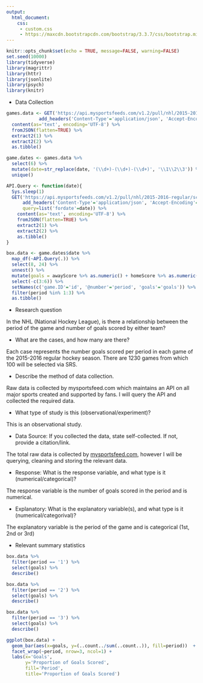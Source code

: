 ```yaml
---
output: 
  html_document:
    css: 
     - custom.css
     - https://maxcdn.bootstrapcdn.com/bootstrap/3.3.7/css/bootstrap.min.css
---
```


```r
knitr::opts_chunk$set(echo = TRUE, message=FALSE, warning=FALSE)
set.seed(10000)
library(tidyverse)
library(magrittr)
library(httr)
library(jsonlite)
library(psych)
library(knitr)
```

* Data Collection

```r
games.data <- GET('https://api.mysportsfeeds.com/v1.2/pull/nhl/2015-2016-regular/full_game_schedule.json', authenticate('njpsy', 'asdfasdf'), 
            add_headers('Content-Type'='application/json', 'Accept-Encoding'='gzip')) %>%
  content(as='text', encoding='UTF-8') %>%
  fromJSON(flatten=TRUE) %>%
  extract2(1) %>%
  extract2(2) %>%
  as.tibble()

game.dates <- games.data %>%
  select(6) %>%
  mutate(date=str_replace(date, '(\\d+)-(\\d+)-(\\d+)', '\\1\\2\\3')) %>%
  unique()

API.Query <- function(date){
  Sys.sleep(1)
  GET('https://api.mysportsfeeds.com/v1.2/pull/nhl/2015-2016-regular/scoreboard.json', authenticate('njpsy', 'asdfasdf'), 
      add_headers('Content-Type'='application/json', 'Accept-Encoding'='gzip'),
      query=list('fordate'=date)) %>%
    content(as='text', encoding='UTF-8') %>%
    fromJSON(flatten=TRUE) %>%
    extract2(1) %>%
    extract2(2) %>%
    as.tibble()
}

box.data <- game.dates$date %>%
  map_df(~API.Query(.)) %>%
  select(8, 24) %>%
  unnest() %>%
  mutate(goals = awayScore %>% as.numeric() + homeScore %>% as.numeric()) %>%
  select(-c(3:6)) %>%
  setNames(c('game.ID'='id', '@number'='period', 'goals'='goals')) %>%
  filter(period %in% 1:3) %>%
  as.tibble()
```

* Research question

In the NHL (National Hockey League), is there a relationship between the period of the game and number of goals scored by either team?

* What are the cases, and how many are there?

Each case represents the number goals scored per period in each game of the 2015-2016 regular hockey season. There are 1230 games from which 100 will be selected via SRS.

* Describe the method of data collection.

Raw data is collected by mysportsfeed.com which maintains an API on all major sports created and supported by fans. I will query the API and collected the required data.

* What type of study is this (observational/experiment)?

This is an observational study.

* Data Source: If you collected the data, state self-collected. If not, provide a citation/link.

The total raw data is collected by [mysportsfeed.com](https://mysportsfeed.com), however I will be querying, cleaning and storing the relevant data.

* Response: What is the response variable, and what type is it (numerical/categorical)?

The response variable is the number of goals scored in the period and is numerical.

* Explanatory: What is the explanatory variable(s), and what type is it (numerical/categorival)?

The explanatory variable is the period of the game and is categorical (1st, 2nd or 3rd)

* Relevant summary statistics

```r
box.data %>%
  filter(period == '1') %>%
  select(goals) %>%
  describe()

box.data %>%
  filter(period == '2') %>%
  select(goals) %>%
  describe()

box.data %>%
  filter(period == '3') %>%
  select(goals) %>%
  describe()

ggplot(box.data) +
  geom_bar(aes(x=goals, y=(..count../sum(..count..)), fill=period))  +
  facet_wrap(~period, nrow=3, ncol=1) +
  labs(x='Goals', 
       y='Proportion of Goals Scored',
       fill='Period',
       title='Proportion of Goals Scored')
```